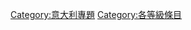 {{Articles by Quality|topic=意大利|project=意大利|format=toc}}
{{Wikipedia category}}
{{emptycat}}
[[Category:意大利專題|Category:意大利專題]]
[[Category:各等級條目|Category:各等級條目]]
